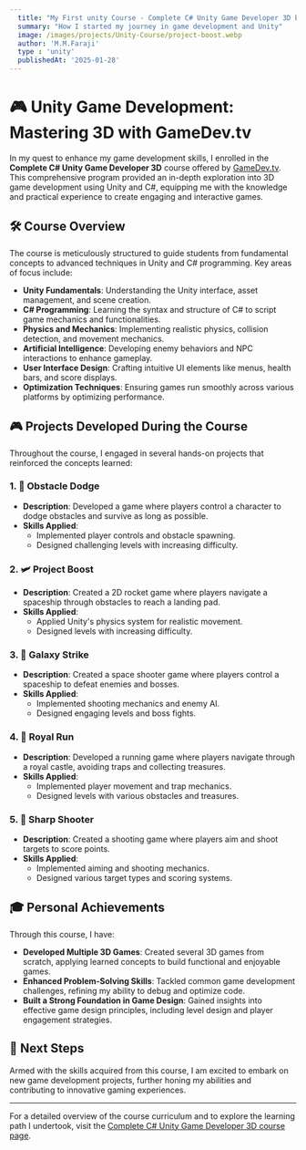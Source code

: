 ```yaml
---
  title: "My First unity Course - Complete C# Unity Game Developer 3D by [Gamedev.tv](https://www.gamedev.tv)"
  summary: "How I started my journey in game development and Unity"
  image: /images/projects/Unity-Course/project-boost.webp
  author: 'M.M.Faraji'
  type : 'unity'
  publishedAt: '2025-01-28'
---
```


# 🎮 Unity Game Development: Mastering 3D with GameDev.tv

In my quest to enhance my game development skills, I enrolled in the **Complete
C# Unity Game Developer 3D** course offered by
[GameDev.tv](https://www.udemy.com/course/unitycourse2/). This comprehensive
program provided an in-depth exploration into 3D game development using Unity
and C#, equipping me with the knowledge and practical experience to create
engaging and interactive games.

## 🛠️ Course Overview

The course is meticulously structured to guide students from fundamental
concepts to advanced techniques in Unity and C# programming. Key areas of focus
include:

- **Unity Fundamentals**: Understanding the Unity interface, asset management,
  and scene creation.
- **C# Programming**: Learning the syntax and structure of C# to script game
  mechanics and functionalities.
- **Physics and Mechanics**: Implementing realistic physics, collision
  detection, and movement mechanics.
- **Artificial Intelligence**: Developing enemy behaviors and NPC interactions
  to enhance gameplay.
- **User Interface Design**: Crafting intuitive UI elements like menus, health
  bars, and score displays.
- **Optimization Techniques**: Ensuring games run smoothly across various
  platforms by optimizing performance.

## 🎮 Projects Developed During the Course

Throughout the course, I engaged in several hands-on projects that reinforced
the concepts learned:

### 1. 🚀 **Obstacle Dodge**

- **Description**: Developed a game where players control a character to dodge
  obstacles and survive as long as possible.
- **Skills Applied**:
  - Implemented player controls and obstacle spawning.
  - Designed challenging levels with increasing difficulty.

### 2. 🛩️ **Project Boost**

- **Description**: Created a 2D rocket game where players navigate a spaceship
  through obstacles to reach a landing pad.
- **Skills Applied**:
  - Applied Unity's physics system for realistic movement.
  - Designed levels with increasing difficulty.

### 3. 🌌 **Galaxy Strike**

- **Description**: Created a space shooter game where players control a
  spaceship to defeat enemies and bosses.
- **Skills Applied**:
  - Implemented shooting mechanics and enemy AI.
  - Designed engaging levels and boss fights.

### 4. 🏰 **Royal Run**

- **Description**: Developed a running game where players navigate through a
  royal castle, avoiding traps and collecting treasures.
- **Skills Applied**:
  - Implemented player movement and trap mechanics.
  - Designed levels with various obstacles and treasures.

### 5. 🎯 **Sharp Shooter**

- **Description**: Created a shooting game where players aim and shoot targets
  to score points.
- **Skills Applied**:
  - Implemented aiming and shooting mechanics.
  - Designed various target types and scoring systems.

## 🎓 Personal Achievements

Through this course, I have:

- **Developed Multiple 3D Games**: Created several 3D games from scratch,
  applying learned concepts to build functional and enjoyable games.
- **Enhanced Problem-Solving Skills**: Tackled common game development
  challenges, refining my ability to debug and optimize code.
- **Built a Strong Foundation in Game Design**: Gained insights into effective
  game design principles, including level design and player engagement
  strategies.

## 🚀 Next Steps

Armed with the skills acquired from this course, I am excited to embark on new
game development projects, further honing my abilities and contributing to
innovative gaming experiences.

---

For a detailed overview of the course curriculum and to explore the learning
path I undertook, visit the
[Complete C# Unity Game Developer 3D course page](https://www.udemy.com/course/unitycourse2/).
